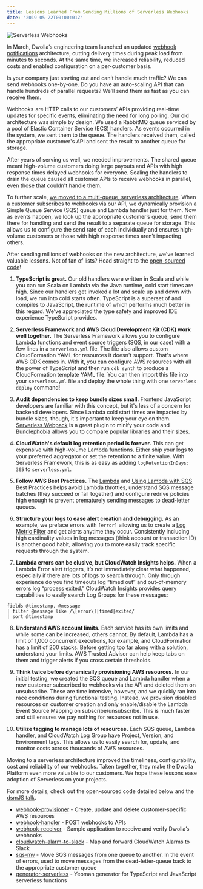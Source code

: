 ```yaml
---
title: Lessons Learned From Sending Millions of Serverless Webhooks
date: "2019-05-22T00:00:01Z"
---
```


![Serverless Webhooks](../assets/serverless-webhooks.png)

In March, Dwolla’s engineering team launched an updated [webhook notifications](https://developers.dwolla.com/guides/webhooks/) architecture, cutting delivery times during peak load from minutes to seconds. At the same time, we increased reliability, reduced costs and enabled configuration on a per-customer basis.

Is your company just starting out and can’t handle much traffic? We can send webhooks one-by-one. Do you have an auto-scaling API that can handle hundreds of parallel requests? We’ll send them as fast as you can receive them.

Webhooks  are HTTP calls to our customers’ APIs providing real-time updates for specific events, eliminating the need for long polling. Our old architecture was simple by design. We used a RabbitMQ queue serviced by a pool of Elastic Container Service (ECS) handlers. As events occurred in the system, we sent them to the queue. The handlers received them, called the appropriate customer's API and sent the result to another queue for storage.

After years of serving us well, we needed improvements. The shared queue meant high-volume customers doing large payouts and APIs with high response times delayed webhooks for everyone. Scaling the handlers to drain the queue caused all customer APIs to receive webhooks in parallel, even those that couldn't handle them.

To further scale, [we moved to a multi-queue, serverless architecture](https://discuss.dwolla.com/t/webhook-improvements-a-deeper-dive/5161). When a customer subscribes to webhooks via our API, we dynamically provision a Simple Queue Service (SQS) queue and Lambda handler just for them. Now as events happen, we look up the appropriate customer’s queue, send them there for handling and send the result to a separate queue for storage. This allows us to configure the send rate of each individually and ensures high-volume customers or those with high response times aren’t impacting others.

After sending millions of webhooks on the new architecture, we've learned valuable lessons. Not of fan of lists? Head straight to the [open-sourced code](https://github.com/search?q=topic%3Awebhooks+org%3ADwolla&type=Repositories)!

1. **TypeScript is great.** Our old handlers were written in Scala and while you can run Scala on Lambda via the Java runtime, cold start times are high. Since our handlers get invoked a lot and scale up and down with load, we run into cold starts often. TypeScript is a superset of and compiles to JavaScript, the runtime of which performs much better in this regard. We’ve appreciated the type safety and improved IDE experience TypeScript provides.

2. **Serverless Framework and AWS Cloud Development Kit (CDK) work well together.** The Serverless Framework allows you to configure Lambda functions and event source triggers (SQS, in our case) with a few lines in a `serverless.yml` file. The file also allows custom CloudFormation YAML for resources it doesn't support. That's where AWS CDK comes in. With it, you can configure AWS resources with all the power of TypeScript and then run `cdk synth` to produce a CloudFormation template YAML file. You can then import this file into your `serverless.yml` file and deploy the whole thing with one `serverless deploy` command!

3. **Audit dependencies to keep bundle sizes small.** Frontend JavaScript developers are familiar with this concept, but it's less of a concern for backend developers. Since Lambda cold start times are impacted by bundle sizes, though, it's important to keep your eye on them. [Serverless Webpack](https://github.com/serverless-heaven/serverless-webpack) is a great plugin to minify your code and [Bundlephobia](https://bundlephobia.com/) allows you to compare popular libraries and their sizes.

4. **CloudWatch's default log retention period is forever.** This can get expensive with high-volume Lambda functions. Either ship your logs to your preferred aggregator or set the retention to a finite value. With Serverless Framework, this is as easy as adding `logRetentionInDays: 365` to `serverless.yml`.

5. **Follow AWS Best Practices.** The [Lambda](https://docs.aws.amazon.com/lambda/latest/dg/best-practices.html) and [Using Lambda with SQS](https://docs.aws.amazon.com/lambda/latest/dg/with-sqs.html) Best Practices helps avoid Lambda throttles, understand SQS message batches (they succeed or fail together) and configure redrive policies high enough to prevent prematurely sending messages to dead-letter queues.

6. **Structure your logs to ease alert creation and debugging.** As an example, we preface errors with `[error]` allowing us to create a [Log Metric Filter](https://docs.aws.amazon.com/AmazonCloudWatch/latest/logs/FilterAndPatternSyntax.html) and get alerts anytime they occur. Consistently including high cardinality values in log messages (think account or transaction ID) is another good habit, allowing you to more easily track specific requests through the system.

7. **Lambda errors can be elusive, but CloudWatch Insights helps.** When a Lambda Error alert triggers, it’s not immediately clear what happened, especially if there are lots of logs to search through. Only through experience do you find timeouts log “timed out” and out-of-memory errors log “process exited.” CloudWatch Insights provides query capabilities to easily search Log Groups for these messages:

```
fields @timestamp, @message
| filter @message like /\[error\]|timed|exited/
| sort @timestamp
```

8. **Understand AWS account limits.** Each service has its own limits and while some can be increased, others cannot. By default, Lambda has a limit of 1,000 concurrent executions, for example, and CloudFormation has a limit of 200 stacks. Before getting too far along with a solution, understand your limits. AWS Trusted Advisor can help keep tabs on them and trigger alerts if you cross certain thresholds.

9. **Think twice before dynamically provisioning AWS resources.** In our initial testing, we created the SQS queue and Lambda handler when a new customer subscribed to webhooks via the API and deleted them on unsubscribe. These are time intensive, however, and we quickly ran into race conditions during functional testing. Instead, we provision disabled resources on customer creation and only enable/disable the Lambda Event Source Mapping on subscribe/unsubscribe. This is much faster and still ensures we pay nothing for resources not in use.

10. **Utilize tagging to manage lots of resources.** Each SQS queue, Lambda handler, and CloudWatch Log Group have Project, Version, and Environment tags. This allows us to easily search for, update, and monitor costs across thousands of AWS resources.

Moving to a serverless architecture improved the timeliness, configurability, cost and reliability of our webhooks. Taken together, they make the Dwolla Platform even more valuable to our customers. We hope these lessons ease adoption of Serverless on your projects.

For more details, check out the open-sourced code detailed below and the [dsmJS talk](../serverless-webhooks-dsmjs-talk).

- [webhook-provisioner](https://github.com/Dwolla/webhook-provisioner) - Create, update and delete customer-specific AWS resources
- [webhook-handler](https://github.com/dwolla/webhook-handler) - POST webhooks to APIs
- [webhook-receiver](https://github.com/dwolla/webhook-receiver) - Sample application to receive and verify Dwolla’s webhooks
- [cloudwatch-alarm-to-slack](https://github.com/dwolla/cloudwatch-alarm-to-slack) - Map and forward CloudWatch Alarms to Slack
- [sqs-mv](https://github.com/dwolla/sqs-mv) - Move SQS messages from one queue to another. In the event of errors, used to move messages from the dead-letter-queue back to the appropriate customer queue
- [generator-serverless](https://github.com/therockstorm/generator-serverless) - Yeoman generator for TypeScript and JavaScript serverless functions
